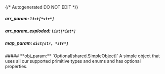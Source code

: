 {/* Autogenerated DO NOT EDIT  */}

##### **arr_param:** `list[*str*]`

##### **arr_param_exploded:** `list[*int*]`

##### **map_param:** `dict[str, *str*]`

<Collapsible>
    ##### **obj_param:** `Optional[shared.SimpleObject]`
    A simple object that uses all our supported primitive types and enums and has optional properties.
    <Collapsible.Break/>
    <Simpleobject/>
</Collapsible>

